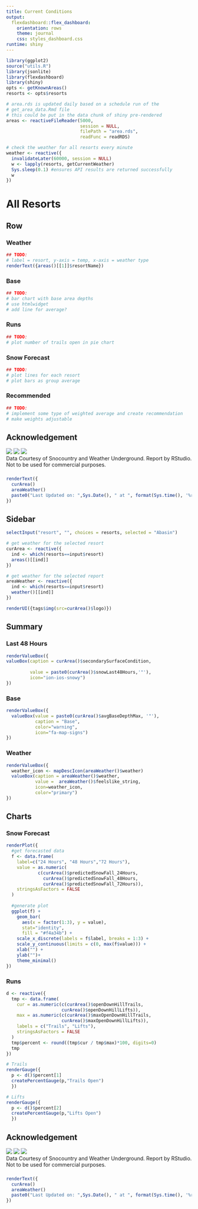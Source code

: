 ```yaml
---
title: Current Conditions
output: 
  flexdashboard::flex_dashboard:
    orientation: rows
    theme: journal
    css: styles_dashboard.css
runtime: shiny
---
```


```r
library(ggplot2)
source("utils.R")
library(jsonlite)
library(flexdashboard)
library(shiny)
opts <- getKnownAreas()
resorts <- opts$resorts

# area.rds is updated daily based on a schedule run of the 
# get_area_data.Rmd file
# this could be put in the data chunk of shiny pre-rendered
areas <- reactiveFileReader(5000,
                            session = NULL,
                            filePath = "area.rds",
                            readFunc = readRDS)

# check the weather for all resorts every minute
weather <- reactive({
  invalidateLater(60000, session = NULL)
  w <- lapply(resorts, getCurrentWeather)
  Sys.sleep(0.1) #ensures API results are returned successfully
  w
})

```


All Resorts
===========================

Row
----------

### Weather
```r
## TODO:
# label = resort, y-axis = temp, x-axis = weather type
renderText({areas()[[1]]$resortName})
```

### Base
```r
## TODO:
# bar chart with base area depths
# use htmlwidget
# add line for average?
```

### Runs
```r
## TODO:
# plot number of trails open in pie chart 
```

### Snow Forecast
```r
## TODO:
# plot lines for each resort
# plot bars as group average
```

### Recommended
```r
## TODO:
# implement some type of weighted average and create recommendation
# make weights adjustable
```



Acknowledgement {data-height=2}
------------
![](sclogo.png) ![](wulogo.jpg) ![](rslogo.png) <br>
Data Courtesy of Snocountry and Weather Underground. Report by RStudio. <br>
Not to be used for commercial purposes.

###
```r
renderText({
  curArea()
  areaWeather()
  paste0("Last Updated on: ",Sys.Date(), " at ", format(Sys.time(), '%r'))
})
```


Sidebar {.sidebar}
--------------------
```r
selectInput("resort", "", choices = resorts, selected = "Abasin")

# get weather for the selected resort
curArea <- reactive({
  ind <- which(resorts==input$resort)
  areas()[[ind]]
})

# get weather for the selected report
areaWeather <- reactive({
  ind <- which(resorts==input$resort)
  weather()[[ind]]
})

renderUI({tags$img(src=curArea()$logo)})
```



Summary {data-height=30}
----------


### Last 48 Hours {data-width=30}
```r
renderValueBox({
valueBox(caption = curArea()$secondarySurfaceCondition,
                 
         value = paste0(curArea()$snowLast48Hours,'"'),
         icon="ion-ios-snowy")
})
```

### Base {data-width=30}

```r
renderValueBox({
  valueBox(value = paste0(curArea()$avgBaseDepthMax, '"'),
           caption = "Base",
           color="warning",
           icon="fa-map-signs")
})
```

### Weather {data-width=30}

```r
renderValueBox({
  weather_icon <- mapDescIcon(areaWeather()$weather)
  valueBox(caption = areaWeather()$weather,
           value =  areaWeather()$feelslike_string,
           icon=weather_icon,
           color="primary")
})
```


Charts {data-height=70}
------------

### Snow Forecast
```r

renderPlot({
  #get forecasted data
  f <- data.frame(
    label=c("24 Hours", "48 Hours","72 Hours"),
    value = as.numeric(
            c(curArea()$predictedSnowFall_24Hours,
              curArea()$predictedSnowFall_48Hours,
              curArea()$predictedSnowFall_72Hours)),
    stringsAsFactors = FALSE
  )
  
  #generate plot  
  ggplot(f) + 
    geom_bar(
      aes(x = factor(1:3), y = value), 
      stat="identity", 
      fill = "#f4a34b") +
    scale_x_discrete(labels = f$label, breaks = 1:3) +
    scale_y_continuous(limits = c(0, max(f$value))) + 
    xlab("") +
    ylab("")+
    theme_minimal() 
})
```

### Runs

```r
d <- reactive({
  tmp <- data.frame(
    cur = as.numeric(c(curArea()$openDownHillTrails,
                     curArea()$openDownHillLifts)),
    max = as.numeric(c(curArea()$maxOpenDownHillTrails,
                     curArea()$maxOpenDownHillLifts)),
    labels = c("Trails", "Lifts"),
    stringsAsFactors = FALSE
  )
  tmp$percent <- round((tmp$cur / tmp$max)*100, digits=0)
  tmp
})

# Trails
renderGauge({
  p <- d()$percent[1]
  createPercentGauge(p,"Trails Open")
  })

# Lifts 
renderGauge({
  p <- d()$percent[2]
  createPercentGauge(p,"Lifts Open")
  })

```


Acknowledgement {data-height=2}
------------
![](sclogo.png) ![](wulogo.jpg) ![](rslogo.png) <br>
Data Courtesy of Snocountry and Weather Underground. Report by RStudio. <br>
Not to be used for commercial purposes.

###
```r
renderText({
  curArea()
  areaWeather()
  paste0("Last Updated on: ",Sys.Date(), " at ", format(Sys.time(), '%r'))
})
```

